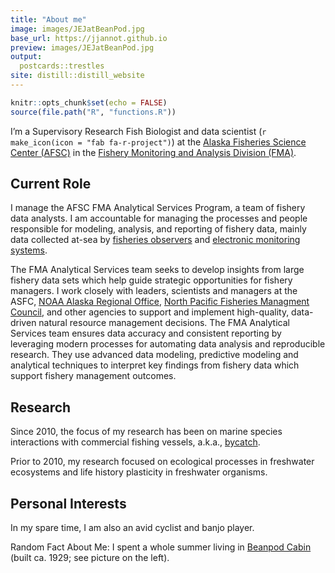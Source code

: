 ```yaml
---
title: "About me"
image: images/JEJatBeanPod.jpg
base_url: https://jjannot.github.io
preview: images/JEJatBeanPod.jpg
output:
  postcards::trestles
site: distill::distill_website
---
```


```r
knitr::opts_chunk$set(echo = FALSE)
source(file.path("R", "functions.R"))
```

I'm a Supervisory Research Fish Biologist and data scientist (`r make_icon(icon = "fab fa-r-project")`) at the [Alaska Fisheries Science Center (AFSC)](https://www.fisheries.noaa.gov/about/alaska-fisheries-science-center) in the [Fishery Monitoring and Analysis Division (FMA)](https://www.fisheries.noaa.gov/about/fisheries-monitoring-and-analysis). 

## Current Role

I manage the AFSC FMA Analytical Services Program, a team of fishery data analysts. I am accountable for managing the processes and people responsible for modeling, analysis, and reporting of fishery data, mainly data collected at-sea by [fisheries observers](https://www.fisheries.noaa.gov/topic/fishery-observers) and [electronic monitoring systems](https://www.fisheries.noaa.gov/alaska/resources-fishing/electronic-monitoring-alaska).    

The FMA Analytical Services team seeks to develop insights from large fishery data sets which help guide strategic opportunities for fishery managers. I work closely with leaders, scientists and managers at the ASFC, [NOAA Alaska Regional Office](https://www.fisheries.noaa.gov/about/alaska-regional-office), [North Pacific Fisheries Managment Council](https://www.npfmc.org/), and other agencies to support and implement high-quality, data-driven natural resource management decisions. The FMA Analytical Services team ensures data accuracy and consistent reporting by leveraging modern processes for automating data analysis and reproducible research. They use advanced data modeling, predictive modeling and analytical techniques to interpret key findings from fishery data which support fishery management outcomes.    

## Research

Since 2010, the focus of my research has been on marine species interactions with commercial fishing vessels, a.k.a., [bycatch](https://www.fisheries.noaa.gov/topic/bycatch).

Prior to 2010, my research focused on ecological processes in freshwater ecosystems and life history plasticity in freshwater organisms.

## Personal Interests

In my spare time, I am also an avid cyclist and banjo player.

Random Fact About Me: I spent a whole summer living in [Beanpod Cabin](https://www.rmbl.org/field-station-info/housing/beanpod-cabin/) (built ca. 1929; see picture on the left).